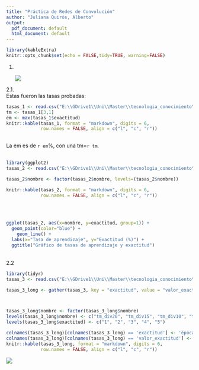 ```yaml
---
title: "Práctica de Redes de Convolución"
author: "Juliana Quirós, Alberto"
output:
  pdf_document: default
  html_document: default
---
```


```r
library(kableExtra)
knitr::opts_chunk$set(echo = FALSE,tidy=TRUE, warning=FALSE)
```

1.  \

    ![](diagrama/diagrama.png)

2.1.\
Estas fueron las tasas probadas:

```r
tasas_1 <- read.csv("E:\\GDrive1\\Uni\\Master\\tecnologia_conocimiento\\practicas\\convolucional\\2.1_tasas1.csv",sep=";", header=TRUE)
tm <- tasas_1[3,1]
em <- max(tasas_1$exactitud)
knitr::kable(tasas_1, format = "markdown", digits = 6, 
             row.names = FALSE, align = c("l", "c", "r"))
             
```

La em es de `r em`%, con una tm=`r tm`.\
\

```r
library(ggplot2)
tasas_2 <- read.csv("E:\\GDrive1\\Uni\\Master\\tecnologia_conocimiento\\practicas\\convolucional\\2.1_tasas2.csv",sep=";", header=TRUE)

tasas_2$nombre <- factor(tasas_2$nombre, levels=(tasas_2$nombre))

knitr::kable(tasas_2, format = "markdown", digits = 6, 
             row.names = FALSE, align = c("l", "c", "r")) 
             
```

\

```r
ggplot(tasas_2, aes(x=nombre, y=exactitud, group=1)) + 
  geom_point(color="blue") +
	geom_line() +
  labs(x="Tasa de aprendizaje", y="Exactitud (%)") +
  ggtitle("Gráfico de tasas de aprendizaje y exactitud")
```

\
2.2\

```r
library(tidyr)
tasas_3 <- read.csv("E:\\GDrive1\\Uni\\Master\\tecnologia_conocimiento\\practicas\\convolucional\\2.2_tasas.csv",sep=";", header=TRUE)

tasas_3_long <- gather(tasas_3, key = "exactitud", value = "valor_exactitud", exactitud_10:exactitud_50, factor_key = TRUE)



tasas_3_long$nombre <- factor(tasas_3_long$nombre)
levels(tasas_3_long$nombre) <- c("tm_div20", "tm_div15", "tm_div10", "tm_div5", "tm", "tm_5", "tm_10", "tm_15", "tm_20")
levels(tasas_3_long$exactitud) <- c("1", "2", "3", "4", "5")

colnames(tasas_3_long)[colnames(tasas_3_long) == 'exactitud'] <- 'época'
colnames(tasas_3_long)[colnames(tasas_3_long) == 'valor_exactitud'] <- 'exactitud'
knitr::kable(tasas_3_long, format = "markdown", digits = 6, 
             row.names = FALSE, align = c("l", "c", "r"))

```

![](2.2_plot.png)
